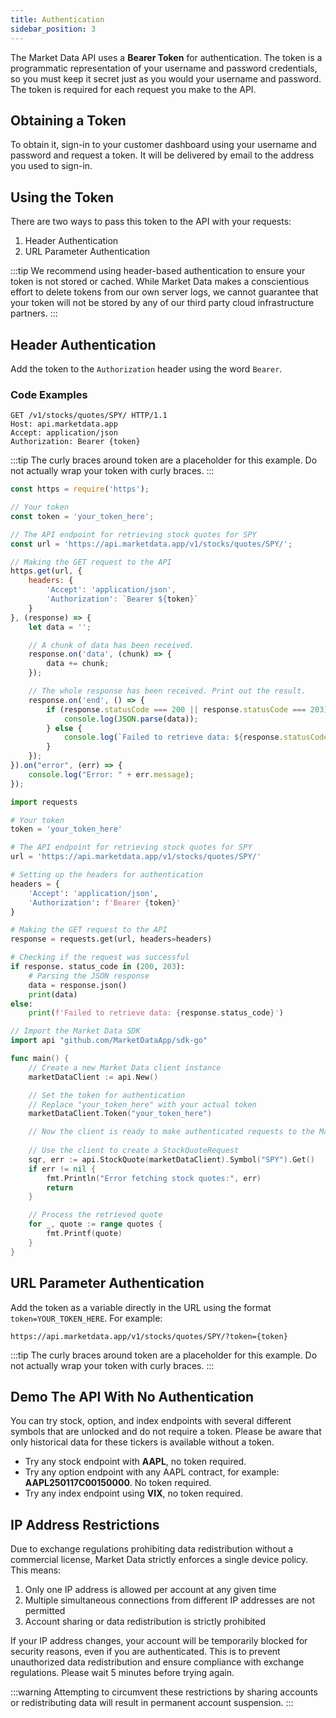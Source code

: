 ```yaml
---
title: Authentication
sidebar_position: 3
---
```



The Market Data API uses a **Bearer Token** for authentication. The token is a programmatic representation of your username and password credentials, so you must keep it secret just as you would your username and password. The token is required for each request you make to the API.

## Obtaining a Token

To obtain it, sign-in to your customer dashboard using your username and password and request a token. It will be delivered by email to the address you used to sign-in.  

## Using the Token

There are two ways to pass this token to the API with your requests:

1. Header Authentication
2. URL Parameter Authentication

:::tip
We recommend using header-based authentication to ensure your token is not stored or cached. While Market Data makes a conscientious effort to delete tokens from our own server logs, we cannot guarantee that your token will not be stored by any of our third party cloud infrastructure partners.
:::

## Header Authentication

Add the token to the ```Authorization``` header using the word ```Bearer```. 

### Code Examples

<Tabs>
<TabItem value="HTTP" label="HTTP" default>

```http
GET /v1/stocks/quotes/SPY/ HTTP/1.1
Host: api.marketdata.app
Accept: application/json
Authorization: Bearer {token}
```

:::tip
The curly braces around token are a placeholder for this example. Do not actually wrap your token with curly braces. 
:::

</TabItem>
<TabItem value="Node.js" label="Node.js">

```javascript
const https = require('https');

// Your token
const token = 'your_token_here';

// The API endpoint for retrieving stock quotes for SPY
const url = 'https://api.marketdata.app/v1/stocks/quotes/SPY/';

// Making the GET request to the API
https.get(url, {
    headers: {
        'Accept': 'application/json',
        'Authorization': `Bearer ${token}`
    }
}, (response) => {
    let data = '';

    // A chunk of data has been received.
    response.on('data', (chunk) => {
        data += chunk;
    });

    // The whole response has been received. Print out the result.
    response.on('end', () => {
        if (response.statusCode === 200 || response.statusCode === 203) {
            console.log(JSON.parse(data));
        } else {
            console.log(`Failed to retrieve data: ${response.statusCode}`);
        }
    });
}).on("error", (err) => {
    console.log("Error: " + err.message);
});
```

</TabItem>
<TabItem value="Python" label="Python">

```python
import requests

# Your token
token = 'your_token_here'

# The API endpoint for retrieving stock quotes for SPY
url = 'https://api.marketdata.app/v1/stocks/quotes/SPY/'

# Setting up the headers for authentication
headers = {
    'Accept': 'application/json',
    'Authorization': f'Bearer {token}'
}

# Making the GET request to the API
response = requests.get(url, headers=headers)

# Checking if the request was successful
if response. status_code in (200, 203):
    # Parsing the JSON response
    data = response.json()
    print(data)
else:
    print(f'Failed to retrieve data: {response.status_code}')
```

</TabItem>


<TabItem value="Go" label="Go">

```go
// Import the Market Data SDK
import api "github.com/MarketDataApp/sdk-go"

func main() {
    // Create a new Market Data client instance
    marketDataClient := api.New()

    // Set the token for authentication
    // Replace "your_token_here" with your actual token
    marketDataClient.Token("your_token_here")

    // Now the client is ready to make authenticated requests to the Market Data API
    
    // Use the client to create a StockQuoteRequest
	sqr, err := api.StockQuote(marketDataClient).Symbol("SPY").Get()
    if err != nil {
		fmt.Println("Error fetching stock quotes:", err)
		return
	}

	// Process the retrieved quote
	for _, quote := range quotes {
		fmt.Printf(quote)
	}
}
```

</TabItem>
</Tabs>


## URL Parameter Authentication

Add the token as a variable directly in the URL using the format ```token=YOUR_TOKEN_HERE```. For example:

```
https://api.marketdata.app/v1/stocks/quotes/SPY/?token={token}
```

:::tip
The curly braces around token are a placeholder for this example. Do not actually wrap your token with curly braces. 
:::

## Demo The API With No Authentication

You can try stock, option, and index endpoints with several different symbols that are unlocked and do not require a token. Please be aware that only historical data for these tickers is available without a token.

- Try any stock endpoint with **AAPL**, no token required.
- Try any option endpoint with any AAPL contract, for example: **AAPL250117C00150000**. No token required.
- Try any index endpoint using **VIX**, no token required.

## IP Address Restrictions

Due to exchange regulations prohibiting data redistribution without a commercial license, Market Data strictly enforces a single device policy. This means:

1. Only one IP address is allowed per account at any given time
2. Multiple simultaneous connections from different IP addresses are not permitted
3. Account sharing or data redistribution is strictly prohibited

If your IP address changes, your account will be temporarily blocked for security reasons, even if you are authenticated. This is to prevent unauthorized data redistribution and ensure compliance with exchange regulations. Please wait 5 minutes before trying again.

:::warning
Attempting to circumvent these restrictions by sharing accounts or redistributing data will result in permanent account suspension.
:::
